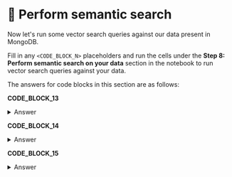 # 👐 Perform semantic search

Now let's run some vector search queries against our data present in MongoDB.

Fill in any `<CODE_BLOCK_N>` placeholders and run the cells under the **Step 8: Perform semantic search on your data** section in the notebook to run vector search queries against your data.

The answers for code blocks in this section are as follows:

**CODE_BLOCK_13**

<details>
<summary>Answer</summary>
<div>
```python
get_embedding(user_query)
```
</div>
</details>

**CODE_BLOCK_14**

<details>
<summary>Answer</summary>
<div>
```python
[
    {
        "$vectorSearch": {
            "index": ATLAS_VECTOR_SEARCH_INDEX_NAME,
            "queryVector": query_embedding,
            "path": "embedding",
            "numCandidates": 150,
            "limit": 5,
        }
    },
    {
        "$project": {
            "_id": 0,
            "page_content": 1,
            "score": {"$meta": "vectorSearchScore"},
        }
    },
]
```
</div>
</details>

**CODE_BLOCK_15**

<details>
<summary>Answer</summary>
<div>
```python
collection.aggregate(pipeline)
```
</div>
</details>